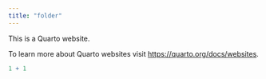 ```yaml
---
title: "folder"
---
```


This is a Quarto website.

To learn more about Quarto websites visit <https://quarto.org/docs/websites>.

```r
1 + 1
```
